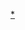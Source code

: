 {{navbox
|name  = 加里寧格勒州行政區劃
|title = [[加里寧格勒州]]{{tsl|en|Administrative divisions of Kaliningrad Oblast|加里宁格勒州行政区划|行政区划}}
|listclass=hlist
|above = 州府：[[加里寧格勒]]
|imageleft = [[File:Kaliningrad Oblast Coat of Arms 2006.svg|40px|Coat of arms of Kaliningrad Oblast]]
|image = [[File:Flag of Kaliningrad Oblast.svg|40px|Flag of Kaliningrad Oblast]]
|group1=区
|list1=
*[[巴格拉季奧諾夫斯克區]]
*[[波羅的斯克區 (加里寧格勒州)|波羅的斯克區]]
*[[切爾尼亞霍夫斯克區]]
*[[古里耶夫斯克區 (加里寧格勒州)|古里耶夫斯克區]]
*[[古謝夫區]]
*[[近衛軍城區]]
*[[克拉斯諾茲納緬斯克區]]
*[[涅曼區]]
*[[涅斯捷羅夫區]]
*[[奧焦爾斯克區]]
*[[波列斯克區]]
*[[普拉夫金斯克區]]
*[[斯拉夫斯克區]]
*[[斯韋特洛戈爾斯克區]]
*[[澤列諾格拉茨克區]]
|group2=城镇
|list2=
*[[巴格拉季奧諾夫斯克]] 
*[[波羅的斯克]] 
*[[切尔尼亚霍夫斯克]] 
*[[古里耶夫斯克 (加里寧格勒州)|古里耶夫斯克]]
*[[古謝夫]] 
*[[近衛軍城]]
*[[加里寧格勒]]
*[[紅茲納緬斯克 (加里寧格勒州)|紅茲納緬斯克]] 
*[[拉杜什金]]
*[[馬莫諾沃]]
*[[涅曼]] 
*[[涅斯捷羅夫]]
*[[奧焦爾斯克 (加里寧格勒州)|奧焦爾斯克]] 
*[[皮奧涅爾斯基]] 
*[[波列斯克]] 
*[[普拉夫金斯克]] 
*[[普里莫尔斯克 (加里宁格勒州)|普里莫尔斯克]]
*[[斯拉夫斯克]] 
*[[苏维埃茨克 (加里宁格勒州)|苏维埃茨克]] 
*[[斯韋特洛戈爾斯克]] 
*[[斯韋特雷 (加里寧格勒州)|斯韋特雷]]
*[[澤列諾格拉茨克]] 
|group3=州辖市級鎮
|list3=
*[[扬塔尔内]]
}}
<noinclude>[[Category:加里寧格勒州城市|*]]</noinclude>